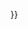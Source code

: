 {{Warning
|title = First-come, first-served basis!
|message = Moderated. Add yourself to the bottom of the list.<br>Entries that don't follow this order will be moved or removed from the list.<br>If you require assistance adding your information, please contact an [[Kancolle_Wiki:Staff|Administrator]] for assistance.
}}
{{Notice|border_color=darkblue|color=lightblue|width=90%|
;Due to user misbehaviour, new or unregistered users are unable to edit live streams lists.
{{#if:{{{moderator|}}}|Should you wish to add yourself to this list but are unable to do so,<br/>[http://kancolle.wikia.com/wiki/Message_Wall:{{{moderator}}} please leave a message here to be added.]}}
}}